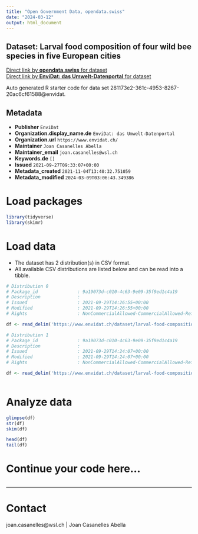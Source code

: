 ```yaml
---
title: "Open Government Data, opendata.swiss"
date: "2024-03-12"
output: html_document
---
```


## Dataset: Larval food composition of four wild bee species in five European cities



[Direct link by **opendata.swiss** for dataset](https://opendata.swiss/de/dataset/larval-food-composition-of-four-wild-bee-species-in-five-european-cities)<br>
[Direct link by **EnviDat: das Umwelt-Datenportal** for dataset](https://www.envidat.ch/#/metadata/larval-food-composition-of-four-wild-bee-species-in-five-european-cities)

Auto generated R starter code for data set 281173e2-361c-4953-8267-20ac6cf61588@envidat.

## Metadata

- **Publisher** `EnviDat`
- **Organization.display_name.de** `EnviDat: das Umwelt-Datenportal`
- **Organization.url** `https://www.envidat.ch/`
- **Maintainer** `Joan Casanelles Abella`
- **Maintainer_email** `joan.casanelles@wsl.ch`
- **Keywords.de** `[]`
- **Issued** `2021-09-27T09:33:07+00:00`
- **Metadata_created** `2021-11-04T13:40:32.751059`
- **Metadata_modified** `2024-03-09T03:06:43.349386`


# Load packages

```r

library(tidyverse)
library(skimr)

```

# Load data

-   The dataset has 2 distribution(s) in CSV format.
-   All available CSV distributions are listed below and can be read into a tibble.

```r

# Distribution 0
# Package_id               : 9a19073d-c010-4c63-9e09-35f9ed1c4a19
# Description              : 
# Issued                   : 2021-09-29T14:26:55+00:00
# Modified                 : 2021-09-29T14:26:55+00:00
# Rights                   : NonCommercialAllowed-CommercialAllowed-ReferenceNotRequired

df <- read_delim('https://www.envidat.ch/dataset/larval-food-composition-of-four-wild-bee-species-in-five-european-cities/resource/a1a07896-7189-46b7-9fb7-c10e4f06d6c4')

# Distribution 1
# Package_id               : 9a19073d-c010-4c63-9e09-35f9ed1c4a19
# Description              : 
# Issued                   : 2021-09-29T14:24:07+00:00
# Modified                 : 2021-09-29T14:24:07+00:00
# Rights                   : NonCommercialAllowed-CommercialAllowed-ReferenceNotRequired

df <- read_delim('https://www.envidat.ch/dataset/larval-food-composition-of-four-wild-bee-species-in-five-european-cities/resource/549272fe-1219-4eaf-bb06-4e0d130662a6')



```

# Analyze data

```r

glimpse(df)
str(df)
skim(df)

head(df)
tail(df)

```

# Continue your code here...

```r

```

------------------------------------------------------------------------

# Contact

joan.casanelles@wsl.ch | Joan Casanelles Abella
